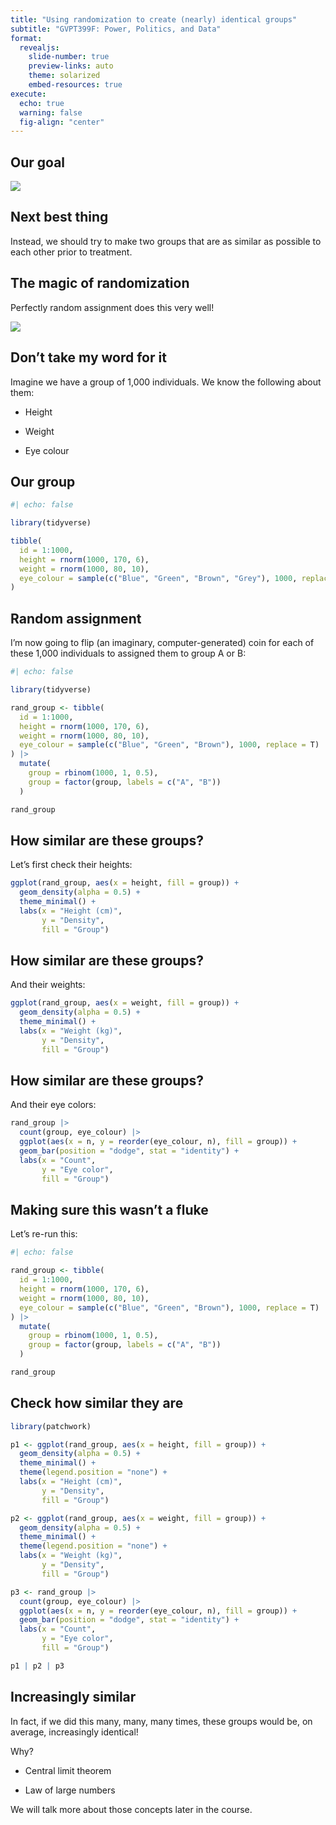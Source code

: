 ```yaml
---
title: "Using randomization to create (nearly) identical groups"
subtitle: "GVPT399F: Power, Politics, and Data"
format: 
  revealjs:
    slide-number: true
    preview-links: auto
    theme: solarized
    embed-resources: true
execute: 
  echo: true
  warning: false
  fig-align: "center"
---
```


## Our goal

![](img/indiv_exp.png){fig-align="center"}

## Next best thing

Instead, we should try to make two groups that are as similar as possible to each other prior to treatment.

## The magic of randomization

Perfectly random assignment does this very well!

![](img/coin.webp){fig-align="center"}

## Don't take my word for it

Imagine we have a group of 1,000 individuals. We know the following about them:

-   Height

-   Weight

-   Eye colour

## Our group

```r
#| echo: false

library(tidyverse)

tibble(
  id = 1:1000,
  height = rnorm(1000, 170, 6),
  weight = rnorm(1000, 80, 10),
  eye_colour = sample(c("Blue", "Green", "Brown", "Grey"), 1000, replace = T)
)
```

## Random assignment

I'm now going to flip (an imaginary, computer-generated) coin for each of these 1,000 individuals to assigned them to group A or B: 

```r
#| echo: false

library(tidyverse)

rand_group <- tibble(
  id = 1:1000,
  height = rnorm(1000, 170, 6),
  weight = rnorm(1000, 80, 10),
  eye_colour = sample(c("Blue", "Green", "Brown"), 1000, replace = T)
) |> 
  mutate(
    group = rbinom(1000, 1, 0.5),
    group = factor(group, labels = c("A", "B"))
  )

rand_group
```

## How similar are these groups? 

Let's first check their heights: 

```r
ggplot(rand_group, aes(x = height, fill = group)) + 
  geom_density(alpha = 0.5) + 
  theme_minimal() + 
  labs(x = "Height (cm)",
       y = "Density",
       fill = "Group")
```

## How similar are these groups? 

And their weights: 

```r
ggplot(rand_group, aes(x = weight, fill = group)) + 
  geom_density(alpha = 0.5) + 
  theme_minimal() + 
  labs(x = "Weight (kg)",
       y = "Density",
       fill = "Group")
```

## How similar are these groups? 

And their eye colors: 

```r
rand_group |> 
  count(group, eye_colour) |> 
  ggplot(aes(x = n, y = reorder(eye_colour, n), fill = group)) + 
  geom_bar(position = "dodge", stat = "identity") + 
  labs(x = "Count",
       y = "Eye color",
       fill = "Group")
```

## Making sure this wasn't a fluke

Let's re-run this: 

```r
#| echo: false

rand_group <- tibble(
  id = 1:1000,
  height = rnorm(1000, 170, 6),
  weight = rnorm(1000, 80, 10),
  eye_colour = sample(c("Blue", "Green", "Brown"), 1000, replace = T)
) |> 
  mutate(
    group = rbinom(1000, 1, 0.5),
    group = factor(group, labels = c("A", "B"))
  )

rand_group
```

## Check how similar they are

```r
library(patchwork)

p1 <- ggplot(rand_group, aes(x = height, fill = group)) + 
  geom_density(alpha = 0.5) + 
  theme_minimal() + 
  theme(legend.position = "none") + 
  labs(x = "Height (cm)",
       y = "Density",
       fill = "Group")

p2 <- ggplot(rand_group, aes(x = weight, fill = group)) + 
  geom_density(alpha = 0.5) + 
  theme_minimal() + 
  theme(legend.position = "none") + 
  labs(x = "Weight (kg)",
       y = "Density",
       fill = "Group")

p3 <- rand_group |> 
  count(group, eye_colour) |> 
  ggplot(aes(x = n, y = reorder(eye_colour, n), fill = group)) + 
  geom_bar(position = "dodge", stat = "identity") + 
  labs(x = "Count",
       y = "Eye color",
       fill = "Group")

p1 | p2 | p3
```

## Increasingly similar

In fact, if we did this many, many, many times, these groups would be, on average, increasingly identical!

Why? 

-   Central limit theorem

-   Law of large numbers

::: {.aside}
We will talk more about those concepts later in the course.
:::